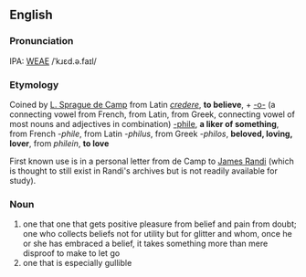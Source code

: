 ==English==

===Pronunciation===
IPA: [[WEAE]] /ˈkɹɛd.ə.faɪl/
   <!-- James Randi describes his pronunication as in as in "credulity" or "pedophile" -->

===Etymology===
Coined by [[w:L. Sprague de Camp|L. Sprague de Camp]] from Latin ''[[credere]]'', '''to believe''', + [[-o-]] (a connecting vowel from French, from Latin, from Greek, connecting vowel of most nouns and adjectives in combination) [[-phile]], '''a liker of something''', from French ''-phile'', from Latin ''-philus'', from Greek ''-philos'', '''beloved, loving, lover''', from ''philein'', '''to love'''

First known use is in a personal letter from de Camp to [[w:James Randi|James Randi]] (which is thought to still exist in Randi's archives but is not readily available for study).

===Noun===
# one that one that gets positive pleasure from belief and pain from doubt; one who collects beliefs not for utility but for glitter and whom, once he or she has embraced a belief, it takes something more than mere disproof to make to let go
# one that is especially gullible